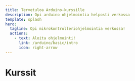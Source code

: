```yaml
---
title: Tervetuloa Arduino-kurssille
description: Opi arduino ohjelmointia helposti verkossa
template: splash
hero:
  tagline: Opi mikrokontrolleriohjelmointia verkossa!
  actions:
    - text: Aloita ohjelmointi!
      link: /arduino/basic/intro
      icon: right-arrow
---
```


# Kurssit

[comment]: <> (Add a link card here linking to your course)

<LinkCard
  title="Arduino vasta-alkajille"
  href="/arduino/basic/intro"
  description="Opettele arduino-ohjelmointia alusta alkaen tekemällä helppoja simulaattoriharjoituksia."
/>

<LinkCard
  title="Mikro-ohjainlevyn ohjelmointia Grove Kitin kanssa"
  href="/grove-kit/exercises/led"
  description='Tutustu elektroniikan ja ohjelmoinnin perusteisiin Arduino-pohjaisen "Grove Kit"-kehitysalustan kanssa.'
/>
